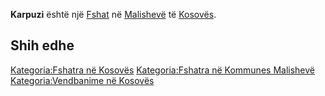 {{Fshat në Kosovës
 | Emri                = Karpuzi
| srp_N_name = Karpuzi
| srp_N_FULL_NAME_RO = Karpuzi
| srp_N_FULL_NAME_ND_RO = Karpuzi
| srp_N_SORT_NAME_RG = KARPUZI
| srp_N_FULL_NAME_RG = Karpuzi
| srp_N_FULL_NAME_ND_RG = Karpuzi
| srp_NS_name = Карпузи
| srp_NS_FULL_NAME_RO = Карпузи
| srp_NS_FULL_NAME_ND_RO = Карпузи
| srp_NS_SORT_NAME_RG = КАРПУЗИ
| srp_NS_FULL_NAME_RG = Карпузи
| srp_NS_FULL_NAME_ND_RG = Карпузи

 | Emri (Rasa dhanore) = 
 | Figura              = 
 | Shteti              = Kosovo
 | Komuna              = Malishevë
 | Kodi postar         = 
 | Sipërfaqja          = 

 | Popullsia           = 

 | Regj. i popullsisë  = 
 | Dend. e popullsisë  = 
 | Faqja zyrtare       = 
 <!--- Koordinatat ----> 
 | Gjerësia            = 42.496667
 | Gjatësia            = 20.923333
 | Lartësia            = 
}}
'''Karpuzi''' është një [[Fshat]] në [[Malishevë]] të [[Kosovës]].

<!-- == Gjeografia == -->
<!-- == Historia == -->
<!-- == Demografia == -->
== Shih edhe ==
{{Komuna Malishevë}}
{{Kosovo-Administrata-Cung}}

[[Kategoria:Fshatra në Kosovës]]
[[Kategoria:Fshatra në Kommunes Malishevë]]
[[Kategoria:Vendbanime në Kosovës]]